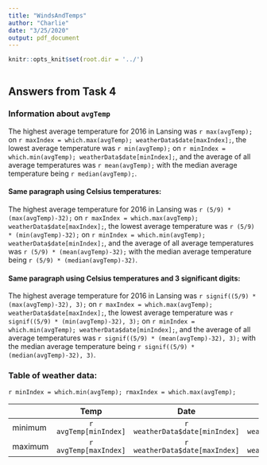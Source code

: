 ```yaml
---
title: "WindsAndTemps"
author: "Charlie"
date: "3/25/2020"
output: pdf_document
---
```


<!-- Since I moved this Rmd file down one directory (to the docs folder), 
     I need to redo my file links and set the root directory in Rmd -->
     
<!-- This sets the root directory to the parent folder --
     The parent of docs is the root folder for this RStudio Project --> 
```r
knitr::opts_knit$set(root.dir = '../')
```

<!-- Changed scripts/01-WindsAndTemps.R to ../scripts/01-WindsAndTemps.R,
     which mean go back to folder folder and then go into the scripts folder -->
```r
```

## Answers from Task 4

### Information about `avgTemp`

The highest average temperature for 2016 in Lansing was `r max(avgTemp);` on `r maxIndex = which.max(avgTemp); weatherData$date[maxIndex];`, the lowest average temperature was `r min(avgTemp);`  on `r minIndex = which.min(avgTemp); weatherData$date[minIndex];`, and the average of all average temperatures was `r mean(avgTemp);` with the median average temperature being `r median(avgTemp);`.

#### Same paragraph using Celsius temperatures:  
The highest average temperature for 2016 in Lansing was `r (5/9) * (max(avgTemp)-32);` on `r maxIndex = which.max(avgTemp); weatherData$date[maxIndex];`, the lowest average temperature was `r (5/9) * (min(avgTemp)-32);`  on `r minIndex = which.min(avgTemp); weatherData$date[minIndex];`, and the average of all average temperatures was `r (5/9) * (mean(avgTemp)-32);` with the median average temperature being `r (5/9) * (median(avgTemp)-32)`.

#### Same paragraph using Celsius temperatures and 3 significant digits:  
The highest average temperature for 2016 in Lansing was `r signif((5/9) * (max(avgTemp)-32), 3);` on `r maxIndex = which.max(avgTemp); weatherData$date[maxIndex];`, the lowest average temperature was `r signif((5/9) * (min(avgTemp)-32), 3);`  on `r minIndex = which.min(avgTemp); weatherData$date[minIndex];`, and the average of all average temperatures was `r signif((5/9) * (mean(avgTemp)-32), 3);` with the median average temperature being `r signif((5/9) * (median(avgTemp)-32), 3)`.

### Table of weather data: 
<!-- Set this up for easier access in the table -->
`r minIndex = which.min(avgTemp); rmaxIndex = which.max(avgTemp);`

|     |Temp | Date | Humidity | Wind Speed (average) | Prevailing Wind Direction |
|-|:-:|:-:|:-:|:-:|:-:|
|minimum | `r avgTemp[minIndex]` | `r weatherData$date[minIndex]` | `r weatherData$relHum[minIndex]` | `r weatherData$windSpeed[minIndex]` | `r weatherData$windDir[minIndex]` |
|maximum | `r avgTemp[maxIndex]` | `r weatherData$date[maxIndex]` | `r weatherData$relHum[maxIndex]` | `r weatherData$windSpeed[maxIndex]` | `r weatherData$windDir[maxIndex]` |


